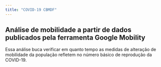 ```yaml
---
title: "COVID-19 CBMDF"
---
```


## Análise de mobilidade a partir de dados publicados pela ferramenta Google Mobility

Essa análise buca verificar em quanto tempo as medidas de alteração de mobilidade da população refletem no número básico de reprodução da COVID-19.
